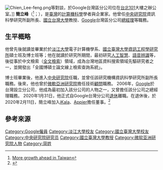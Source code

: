 [[File:Chien_Lee-feng.png|thumb]]等對談，於Google台灣區分公司位在[[台北101|台北101]]大樓之辦公室。]]
'''簡立峰'''（{{lang-en|Lee-Feng Chien}}<ref>[https://blog.google/around-the-globe/google-asia/more-growth-ahead-in-taiwan/ More growth ahead in Taiwan]</ref>；{{bd|1963年||||}}），是[[臺灣|臺灣]]的[[计算机科学|計算機科學]]學者與企業家。他曾任[[中央研究院|中央研究院]]資訊科學研究所副所長、[[國立台灣大學|國立台灣大學]]教授、[[Google|Google]]台灣區分公司[[总经理|總經理]]等職務。{{r|bnext-2006-2966}}

==生平概略==
他曾先後就讀並畢業於於[[淡江大學|淡江大學]]電子計算機學系、[[國立臺灣大學|國立臺灣大學]][[資訊工程學系|資訊工程學]][[研究所|研究所]]碩士班及博士班等{{r|bnext-2006-2966}}；他在就讀於研究所期間，最初研究[[人工智慧|人工智慧]]、[[语音识别|語音辨識]]等，後從事於中文檢索（[[全文檢索|全文檢索]]）領域，成為台灣地區資料搜索領域先驅研究者之一，並開發出「全國博碩士論文線上檢索查詢系統」。

博士班畢業後，他進入[[中央研究院|中央研究院]]任職，並曾任該研究機構資訊科學研究所副所長職務。後來，他也曾於[[微软亚洲研究院|微軟亞洲研究院]]擔任技術[[顧問|顧問]]職務。{{r|bnext-2006-2966}} 2006年，[[Google|Google]]於台灣設立分公司，他成為最初加入該分公司的人物之一，又曾擔任該分公司之總經理職務。{{r|bnext-2006-2966}} 2020年1月31日，他正式自Google台灣分公司[[退休|退休]]離職。在退休後，於2020年2月11日，簡立峰加入[[愛卡拉|iKala]]、[[沛星互動科技|Appier]]擔任董事。<ref>{{Cite web|title=Google台灣1號員工簡立峰退而不休！加入AI新創Appier與iKala董事會｜數位時代 BusinessNext|url=https://www.bnext.com.tw/article/56525/lee-feng-chien-to-appier-and-ikala|access-date=2022-05-06|work=數位時代|language=zh-Hant-TW}}</ref>

== 參考來源 ==

{{reflist|1|refs=
<ref name="bnext-2006-2966">{{cite web|url= http://www.bnext.com.tw/article/view/id/2966 |title=台灣GoogleNo.001員工簡立峰 |date=2006-05-01 |author= 數位時代 |publisher= Business Next數位時代 |accessdate=2016-01-26 }}</ref>	 
}}

{{DEFAULTSORT:J}}
[[Category:Google僱員|Category:Google僱員]]
[[Category:淡江大學校友|Category:淡江大學校友]]
[[Category:國立臺灣大學校友|Category:國立臺灣大學校友]]
[[Category:中央研究院研究员|Category:中央研究院研究员]]
[[Category:國立臺灣大學教授|Category:國立臺灣大學教授]]
[[Category:微软亚洲研究院人物|Category:微软亚洲研究院人物]]
[[Category:简姓|Category:简姓]]